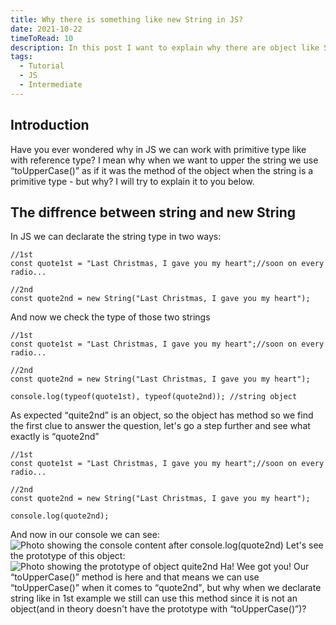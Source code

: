 ```yaml
---
title: Why there is something like new String in JS?
date: 2021-10-22
timeToRead: 10
description: In this post I want to explain why there are object like String, Number etc
tags:
  - Tutorial
  - JS
  - Intermediate
---
```


<h2>Introduction</h2>
<p>Have you ever wondered why in JS we can work with primitive type like with reference type? I mean why when we want to upper the string we use <q>toUpperCase()</q> as if it was the method of the object when the string is a primitive type - but why? I will try to explain it to you below.</p>

<h2>The diffrence between string and new String</h2>
<p>In JS we can declarate the string type in two ways:</p>

```js:title=example-1
//1st
const quote1st = "Last Christmas, I gave you my heart";//soon on every radio...

//2nd
const quote2nd = new String("Last Christmas, I gave you my heart");
```

<p>And now we check the type of those two strings</p>

```js:title=example-2
//1st
const quote1st = "Last Christmas, I gave you my heart";//soon on every radio...

//2nd
const quote2nd = new String("Last Christmas, I gave you my heart");

console.log(typeof(quote1st), typeof(quote2nd)); //string object
```

<p>As expected <q>quite2nd</q> is an object, so the object has method so we find the first clue to answer the question, let's go a step further and see what exactly is <q>quote2nd</q></p>

```js:title=example-3
//1st
const quote1st = "Last Christmas, I gave you my heart";//soon on every radio...

//2nd
const quote2nd = new String("Last Christmas, I gave you my heart");

console.log(quote2nd);
```

<p>
  And now in our console we can see:
  <img class="fit-picture" src="./example1.jpg" alt="Photo showing the console content after console.log(quote2nd)"/>
  Let's see the prototype of this object:
  <img class="fit-picture" src="./example2.jpg" alt="Photo showing the prototype of object quite2nd"/>
  Ha! Wee got you! Our <q>toUpperCase()</q> method is here and that means we can use <q>toUpperCase()</q> when it comes to <q>quote2nd</q>, but why when we declarate string like in 1st example we still can use this method since it is not an object(and in theory doesn't have the prototype with <q>toUpperCase()</q>)?
</p>